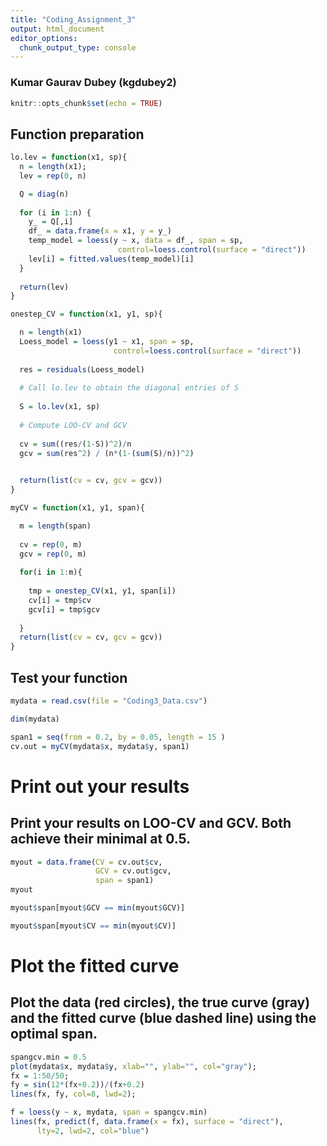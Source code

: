 ```yaml
---
title: "Coding_Assignment_3"
output: html_document
editor_options: 
  chunk_output_type: console
---
```

### Kumar Gaurav Dubey (kgdubey2)


```r
knitr::opts_chunk$set(echo = TRUE)
```

## Function preparation


```r
lo.lev = function(x1, sp){
  n = length(x1);
  lev = rep(0, n)

  Q = diag(n)
  
  for (i in 1:n) {
    y_ = Q[,i]
    df_ = data.frame(x = x1, y = y_)
    temp_model = loess(y ~ x, data = df_, span = sp,
                        control=loess.control(surface = "direct"))
    lev[i] = fitted.values(temp_model)[i]
  }
  
  return(lev)
}

onestep_CV = function(x1, y1, sp){

  n = length(x1)
  Loess_model = loess(y1 ~ x1, span = sp,
                       control=loess.control(surface = "direct"))
  
  res = residuals(Loess_model)
  
  # Call lo.lev to obtain the diagonal entries of S
  
  S = lo.lev(x1, sp)
  
  # Compute LOO-CV and GCV 
  
  cv = sum((res/(1-S))^2)/n
  gcv = sum(res^2) / (n*(1-(sum(S)/n))^2)
  

  return(list(cv = cv, gcv = gcv))
}

myCV = function(x1, y1, span){

  m = length(span)
  
  cv = rep(0, m)
  gcv = rep(0, m)
  
  for(i in 1:m){
  
    tmp = onestep_CV(x1, y1, span[i])
    cv[i] = tmp$cv
    gcv[i] = tmp$gcv
    
  }
  return(list(cv = cv, gcv = gcv))
}

```

## Test your function


```r
mydata = read.csv(file = "Coding3_Data.csv")
```

```r
dim(mydata)
```

```r
span1 = seq(from = 0.2, by = 0.05, length = 15 )
cv.out = myCV(mydata$x, mydata$y, span1)

```

# Print out your results
## Print your results on LOO-CV and GCV. Both achieve their minimal at 0.5.

```r
myout = data.frame(CV = cv.out$cv, 
                   GCV = cv.out$gcv, 
                   span = span1)
myout
```

```r
myout$span[myout$GCV == min(myout$GCV)]
```


```r
myout$span[myout$CV == min(myout$CV)]
```

# Plot the fitted curve
## Plot the data (red circles), the true curve (gray) and the fitted curve (blue dashed line) using the optimal span.

```r
spangcv.min = 0.5
plot(mydata$x, mydata$y, xlab="", ylab="", col="gray");
fx = 1:50/50;
fy = sin(12*(fx+0.2))/(fx+0.2)
lines(fx, fy, col=8, lwd=2);

f = loess(y ~ x, mydata, span = spangcv.min)
lines(fx, predict(f, data.frame(x = fx), surface = "direct"), 
      lty=2, lwd=2, col="blue")
```

